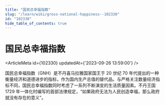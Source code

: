 ```yaml
---
title: "国民总幸福指数"
slug: "/learn/wiki/gross-national-happiness--102330"
id: "102330"
hide_table_of_contents: true
---
```



# 国民总幸福指数

<ArticleMeta id={102330} updatedAt={'2023-09-26 13:59:00'} />
<div className='border-solid border-b border-t-0 my-4 border-[var(--ifm-color-gray-300)]' />

国民总幸福指数（GNH）是不丹喜马拉雅国家国王于 20 世纪 70 年代提出的一种衡量经济和道德进步的指标，作为国内生产总值的替代品。与严格关注数量经济指标不同，国民总幸福指数同时考虑了一系列不断演变的生活质量因素。不丹王国 1729 年一体化时编写的首部法律规定，“如果政府无法为人民创造幸福，那么政府就没有存在的意义”。
